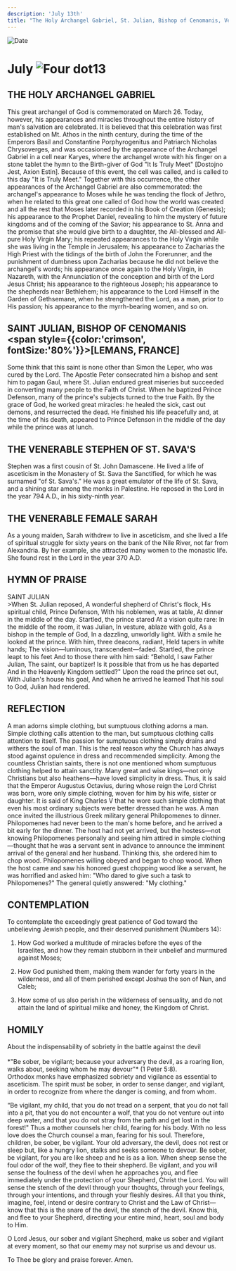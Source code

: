 ```yaml
---
description: 'July 13th'
title: "The Holy Archangel Gabriel, St. Julian, Bishop of Cenomanis, Venerable Stephen of St. Sava's, Venerable Sarah"
---
```


<CustomPaginator />
<RunningHead />

<Image src="/title-imprint.png" height={68} width={50} alt="Date" className="title-imprint"/>

# <div id="date">July <Image className="four-dot" src="/four-dot.png" height={15} width={15} alt="Four dot" />13</div>

## THE HOLY ARCHANGEL GABRIEL

This great archangel of God is commemorated on March 26. Today, however, his appearances and miracles throughout the entire history of man's salvation are celebrated. It is believed that this celebration was first established on Mt. Athos in the ninth century, during the time of the Emperors Basil and Constantine Porphyrogenitus and Patriarch Nicholas Chrysoverges, and was occasioned by the appearance of the Archangel Gabriel in a cell near Karyes, where the archangel wrote with his finger on a stone tablet the hymn to the Birth-giver of God "It Is Truly Meet" [Dostojno Jest, Axion Estin]. Because of this event, the cell was called, and is called to this day "It is Truly Meet." Together with this occurrence, the other appearances of the Archangel Gabriel are also commemorated: the archangel's appearance to Moses while he was tending the flock of Jethro, when he related to this great one called of God how the world was created and all the rest that Moses later recorded in his Book of Creation (Genesis); his appearance to the Prophet Daniel, revealing to him the mystery of future kingdoms and of the coming of the Savior; his appearance to St. Anna and the promise that she would give birth to a daughter, the All-blessed and All-pure Holy Virgin Mary; his repeated appearances to the Holy Virgin while she was living in the Temple in Jerusalem; his appearance to Zacharias the High Priest with the tidings of the birth of John the Forerunner, and the punishment of dumbness upon Zacharias because he did not believe the archangel's words; his appearance once again to the Holy Virgin, in Nazareth, with the Annunciation of the conception and birth of the Lord Jesus Christ; his appearance to the righteous Joseph; his appearance to the shepherds near Bethlehem; his appearance to the Lord Himself in the Garden of Gethsemane, when he strengthened the Lord, as a man, prior to His passion; his appearance to the myrrh-bearing women, and so on.

## SAINT JULIAN, BISHOP OF CENOMANIS <br /><span style={{color:'crimson', fontSize:'80%'}}>[LEMANS, FRANCE]</span>

Some think that this saint is none other than Simon the Leper, who was cured by the Lord. The Apostle Peter consecrated him a bishop and sent him to pagan Gaul, where St. Julian endured great miseries but succeeded in converting many people to the Faith of Christ. When he baptized Prince Defenson, many of the prince's subjects turned to the true Faith. By the grace of God, he worked great miracles: he healed the sick, cast out demons, and resurrected the dead. He finished his life peacefully and, at the time of his death, appeared to Prince Defenson in the middle of the day while the prince was at lunch.

## THE VENERABLE STEPHEN OF ST. SAVA'S

Stephen was a first cousin of St. John Damascene. He lived a life of asceticism in the Monastery of St. Sava the Sanctified, for which he was surnamed "of St. Sava's." He was a great emulator of the life of St. Sava, and a shining star among the monks in Palestine. He reposed in the Lord in the year 794 A.D., in his sixty-ninth year.

## THE VENERABLE FEMALE SARAH

As a young maiden, Sarah withdrew to live in asceticism, and she lived a life of spiritual struggle for sixty years on the bank of the Nile River, not far from Alexandria. By her example, she attracted many women to the monastic life. She found rest in the Lord in the year 370 A.D.


## HYMN OF PRAISE
<div style={{textAlign:'center', color:'crimson', fontWeight:'bold'}}>
SAINT JULIAN
</div>
>When St. Julian reposed,  
A wonderful shepherd of Christ's flock,  
His spiritual child, Prince Defenson,  
With his noblemen, was at table,  
At dinner in the middle of the day.  
Startled, the prince stared  
At a vision quite rare:  
In the middle of the room, it was Julian,  
In vesture, ablaze with gold,  
As a bishop in the temple of God,  
In a dazzling, unworldly light.  
With a smile he looked at the prince.  
With him, three deacons, radiant,  
Held tapers in white hands;  
The vision—luminous, transcendent—faded.  
Startled, the prince leapt to his feet  
And to those there with him said:  
“Behold, I saw Father Julian,  
The saint, our baptizer!  
Is it possible that from us he has departed  
And in the Heavenly Kingdom settled?"  
Upon the road the prince set out,  
With Julian's house his goal,  
And when he arrived he learned  
That his soul to God, Julian had rendered.  


## REFLECTION

A man adorns simple clothing, but sumptuous clothing adorns a man. Simple clothing calls attention to the man, but sumptuous clothing calls attention to itself. The passion for sumptuous clothing simply drains and withers the soul of man. This is the real reason why the Church has always stood against opulence in dress and recommended simplicity. Among the countless Christian saints, there is not one mentioned whom sumptuous clothing helped to attain sanctity. Many great and wise kings—not only Christians but also heathens—have loved simplicity in dress. Thus, it is said that the Emperor Augustus Octavius, during whose reign the Lord Christ was born, wore only simple clothing, woven for him by his wife, sister or daughter. It is said of King Charles V that he wore such simple clothing that even his most ordinary subjects were better dressed than he was. A man once invited the illustrious Greek military general Philopomenes to dinner. Philopomenes had never been to the man's home before, and he arrived a bit early for the dinner. The host had not yet arrived, but the hostess—not knowing Philopomenes personally and seeing him attired in simple clothing—thought that he was a servant sent in advance to announce the imminent arrival of the general and her husband. Thinking this, she ordered him to chop wood. Philopomenes willing obeyed and began to chop wood. When the host came and saw his honored guest chopping wood like a servant, he was horrified and asked him: "Who dared to give such a task to Philopomenes?" The general quietly answered: "My clothing."


## CONTEMPLATION

To contemplate the exceedingly great patience of God toward the unbelieving Jewish people, and their deserved punishment (Numbers 14):

1. How God worked a multitude of miracles before the eyes of the Israelites, and how they remain stubborn in their unbelief and murmured against Moses;

2. How God punished them, making them wander for forty years in the wilderness, and all of them perished except Joshua the son of Nun, and Caleb;

3. How some of us also perish in the wilderness of sensuality, and do not attain the land of spiritual milke and honey, the Kingdom of Christ.


## HOMILY
<div style={{textAlign:'center', color:'crimson', fontWeight:'bold'}}>
About the indispensability of sobriety in the battle against the devil
</div>
<br />
<div style={{textAlign:'right'}}>
*"Be sober, be vigilant; because your adversary the devil, as a roaring lion, walks about, seeking whom he may devour"* (1 Peter 5:8).
</div>
Orthodox monks have emphasized sobriety and vigilance as essential to asceticism. The spirit must be sober, in order to sense danger, and vigilant, in order to recognize from where the danger is coming, and from whom.

“Be vigilant, my child, that you do not tread on a serpent, that you do not fall into a pit, that you do not encounter a wolf, that you do not venture out into deep water, and that you do not stray from the path and get lost in the forest!" Thus a mother counsels her child, fearing for his body. With no less love does the Church counsel a man, fearing for his soul. Therefore, children, be sober, be vigilant. Your old adversary, the devil, does not rest or sleep but, like a hungry lion, stalks and seeks someone to devour. Be sober, be vigilant, for you are like sheep and he is as a lion. When sheep sense the foul odor of the wolf, they flee to their shepherd. Be vigilant, and you will sense the foulness of the devil when he approaches you, and flee immediately under the protection of your Shepherd, Christ the Lord. You will sense the stench of the devil through your thoughts, through your feelings, through your intentions, and through your fleshly desires. All that you think, imagine, feel, intend or desire contrary to Christ and the Law of Christ—know that this is the snare of the devil, the stench of the devil. Know this, and flee to your Shepherd, directing your entire mind, heart, soul and body to Him.

O Lord Jesus, our sober and vigilant Shepherd, make us sober and vigilant at every moment, so that our enemy may not surprise us and devour us.

To Thee be glory and praise forever. Amen.